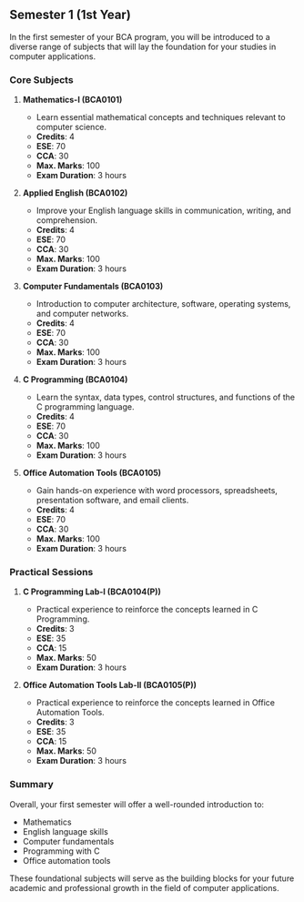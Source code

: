 ## Semester 1 (1st Year)

In the first semester of your BCA program, you will be introduced to a diverse range of subjects that will lay the foundation for your studies in computer applications.

### Core Subjects

1. **Mathematics-I (BCA0101)**

   - Learn essential mathematical concepts and techniques relevant to computer science.
   - **Credits**: 4
   - **ESE**: 70
   - **CCA**: 30
   - **Max. Marks**: 100
   - **Exam Duration**: 3 hours

2. **Applied English (BCA0102)**

   - Improve your English language skills in communication, writing, and comprehension.
   - **Credits**: 4
   - **ESE**: 70
   - **CCA**: 30
   - **Max. Marks**: 100
   - **Exam Duration**: 3 hours

3. **Computer Fundamentals (BCA0103)**

   - Introduction to computer architecture, software, operating systems, and computer networks.
   - **Credits**: 4
   - **ESE**: 70
   - **CCA**: 30
   - **Max. Marks**: 100
   - **Exam Duration**: 3 hours

4. **C Programming (BCA0104)**

   - Learn the syntax, data types, control structures, and functions of the C programming language.
   - **Credits**: 4
   - **ESE**: 70
   - **CCA**: 30
   - **Max. Marks**: 100
   - **Exam Duration**: 3 hours

5. **Office Automation Tools (BCA0105)**
   - Gain hands-on experience with word processors, spreadsheets, presentation software, and email clients.
   - **Credits**: 4
   - **ESE**: 70
   - **CCA**: 30
   - **Max. Marks**: 100
   - **Exam Duration**: 3 hours

### Practical Sessions

1. **C Programming Lab-I (BCA0104(P))**

   - Practical experience to reinforce the concepts learned in C Programming.
   - **Credits**: 3
   - **ESE**: 35
   - **CCA**: 15
   - **Max. Marks**: 50
   - **Exam Duration**: 3 hours

2. **Office Automation Tools Lab-II (BCA0105(P))**
   - Practical experience to reinforce the concepts learned in Office Automation Tools.
   - **Credits**: 3
   - **ESE**: 35
   - **CCA**: 15
   - **Max. Marks**: 50
   - **Exam Duration**: 3 hours

### Summary

Overall, your first semester will offer a well-rounded introduction to:

- Mathematics
- English language skills
- Computer fundamentals
- Programming with C
- Office automation tools

These foundational subjects will serve as the building blocks for your future academic and professional growth in the field of computer applications.
